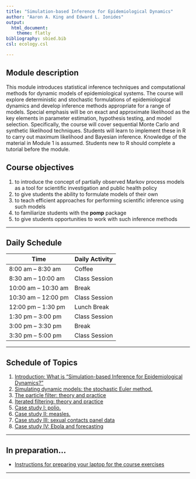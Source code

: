 ```yaml
---
title: "Simulation-based Inference for Epidemiological Dynamics"
author: "Aaron A. King and Edward L. Ionides"
output:
  html_document:
    theme: flatly
bibliography: sbied.bib
csl: ecology.csl

---
```


## Module description
This module introduces statistical inference techniques and computational methods for dynamic models of epidemiological systems. The course will explore deterministic and stochastic formulations of epidemiological dynamics and develop inference methods appropriate for a range of models. Special emphasis will be on exact and approximate likelihood as the key elements in parameter estimation, hypothesis testing, and model selection. Specifically, the course will cover sequential Monte Carlo and synthetic likelihood techniques. Students will learn to implement these in R to carry out maximum likelihood and Bayesian inference. Knowledge of the material in Module 1 is assumed. Students new to R should complete a tutorial before the module.

## Course objectives

1. to introduce the concept of partially observed Markov process models as a tool for scientific investigation and public health policy
1. to give students the ability to formulate models of their own
1. to teach efficient approaches for performing scientific inference using such models
1. to familiarize students with the **pomp** package
1. to give students opportunities to work with such inference methods

----------------------

## Daily Schedule

**Time** | **Daily Activity**
-----------|------------
8:00 am -- 8:30 am | Coffee
8:30 am -- 10:00 am | Class Session
10:00 am -- 10:30 am | Break
10:30 am -- 12:00 pm | Class Session
12:00 pm -- 1:30 pm | Lunch Break
1:30 pm -- 3:00 pm | Class Session
3:00 pm -- 3:30 pm | Break
3:30 pm -- 5:00 pm | Class Session

----------------------

## Schedule of Topics


1. [Introduction: What is "Simulation-based Inference for Epidemiological Dynamics?"](./intro/intro.html)
2. [Simulating dynamic models: the stochastic Euler method.](./stochsim/stochsim.html)
3. [The particle filter: theory and practice](./pfilter/pfilter.html)
1. [Iterated filtering: theory and practice](./mif/mif.html)
1. [Case study I: polio.](./polio/polio.html)
1. [Case study II: measles.](./measles/measles.html)
1. [Case study III: sexual contacts panel data](./contacts/contacts.html)
1. [Case study IV: Ebola and forecasting](./ebola/ebola.html)

 
----------------------

## In preparation...

- [Instructions for preparing your laptop for the course exercises](./prep/preparation.html)
 
----------------------


